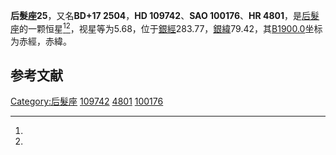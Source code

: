 {{Starbox begin
| name = 后髮座25
}}
{{Starbox observe
| epoch = [[J2000.0|J2000.0]]
| constell = [[后髮座|后髮座]]<ref name=SIMBAD>{{cite web
 | url=http://simbad.u-strasbg.fr/simbad/sim-id?Ident=HR+4801
 | title =Pulsating variable Star
 | publisher=Centre de Données astronomiques de Strasbourg
 | work=SIMBAD
 | accessdate=2012-07-13}}</ref><ref name=DATA>{{cite web
 | url=http://vizier.u-strasbg.fr/viz-bin/VizieR-5?-out.add=.&-source=5050&-corr=PK=HR&-out.max=9999&HR=4801
 | title=VizieR Detailed Page
 | accessdate=2012-07-13
 | archive-date=2016-03-04
 | archive-url=https://web.archive.org/web/20160304230641/http://vizier.u-strasbg.fr/viz-bin/VizieR-5?-out.add=.&-source=5050&-corr=PK=HR&-out.max=9999&HR=4801
 | dead-url=no
 }}</ref>
| 星官 = 
| ra = {{RA|12|36|58.3}}<ref name=SIMBAD /><ref name=DATA />
| dec = {{DEC|+17|5|22}}<ref name=SIMBAD /><ref name=DATA />
| appmag_v = 5.68<ref name=SIMBAD /><ref name=DATA />
}}
{{Starbox character
| class = K5III<ref name=SIMBAD /><ref name=DATA />
| b-v = 1.41<ref name=SIMBAD /><ref name=DATA />
| u-b = 1.75<ref name=SIMBAD /><ref name=DATA />
| r-i = <ref name=SIMBAD /><ref name=DATA />
| variable = 
}}
{{Starbox astrometry
| radial_v = 1.75
| prop_mo_ra = -8
| parallax = 
| p_error = 
}}
{{Starbox catalog
| names =BD+17 2504，[[SAO星表|SAO]] 100176，[[HD星表|HD]] 109742，[[HR星表|HR]] 4801}}
{{Starbox reference |Simbad=HR+4801}}
{{Starbox end}}

'''后髮座25'''，又名'''BD+17 2504'''，'''HD 109742'''、'''SAO 100176'''、'''HR 4801'''，是[[后髮座|后髮座]]的一颗恒星<ref name=SIMBAD /><ref name=DATA />，视星等为5.68，位于[[銀道座標系|銀經]]283.77，[[銀道座標系|銀緯]]79.42，其[[B1900.0|B1900.0]]坐标为赤經{{RA|12|31|57.4}}，赤緯{{DEC|+17|79.42|26}}。

== 参考文献 ==
{{reflist}}

{{star-stub}}

{{后髮座恒星}}
[[Category:后髮座|Category:后髮座]]
[[Category:HD和HDE天體|109742]]
[[Category:HR天體|4801]]
[[Category:SAO天體|100176]]
